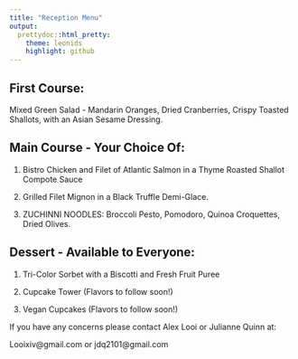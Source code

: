 ```yaml
---
title: "Reception Menu"
output:
  prettydoc::html_pretty:
    theme: leonids
    highlight: github
---
```

## First Course:
Mixed Green Salad - Mandarin Oranges, Dried Cranberries, Crispy Toasted Shallots, with an Asian Sesame Dressing.

## Main Course - Your Choice Of:
1. Bistro Chicken and Filet of Atlantic Salmon in a Thyme Roasted Shallot Compote Sauce

2. Grilled Filet Mignon in a Black Truffle Demi-Glace.

3. ZUCHINNI NOODLES: Broccoli Pesto, Pomodoro, Quinoa Croquettes, Dried Olives.

## Dessert - Available to Everyone:
1. Tri-Color Sorbet with a Biscotti and Fresh Fruit Puree

2. Cupcake Tower (Flavors to follow soon!)

3. Vegan Cupcakes (Flavors to follow soon!)

If you have any concerns please contact Alex Looi or Julianne Quinn at:

Looixiv@gmail.com or jdq2101@gmail.com